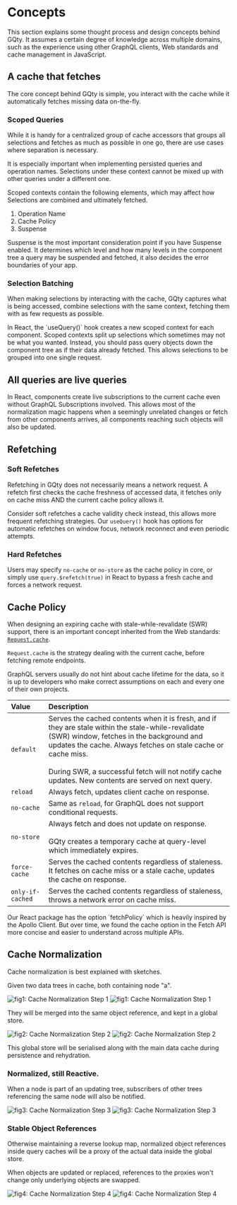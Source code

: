 
# Concepts

<Alert className="mt-3" title="Intended Level: Intermediate">
  This section explains some thought process and design concepts behind GQty. It
  assumes a certain degree of knowledge across multiple domains, such as the
  experience using other GraphQL clients, Web standards and cache management in
  JavaScript.
</Alert>

## A cache that fetches

The core concept behind GQty is simple, you interact with the cache while it
automatically fetches missing data on-the-fly.

### Scoped Queries

While it is handy for a centralized group of cache accessors that groups all
selections and fetches as much as possible in one go, there are use cases where
separation is necessary.

It is especially important when implementing persisted queries and operation
names. Selections under these context cannot be mixed up with other queries
under a different one.

Scoped contexts contain the following elements, which may affect how Selections
are combined and ultimately fetched.

1. Operation Name
1. Cache Policy
1. Suspense

Suspense is the most important consideration point if you have Suspense enabled.
It determines which level and how many levels in the component tree a query may
be suspended and fetched, it also decides the error boundaries of your app.

### Selection Batching

When making selections by interacting with the cache, GQty captures what is
being accessed, combine selections with the same context, fetching them with
as few requests as possible.

<Alert className="mt-5" title="Pass query objects as props">
  In React, the `useQuery()` hook creates a new scoped context for each
  component. Scoped contexts split up selections which sometimes may not be what
  you wanted. Instead, you should pass query objects down the component tree as
  if their data already fetched. This allows selections to be grouped into one
  single request.
</Alert>

## All queries are live queries

In React, components create live subscriptions to the current cache even without
GraphQL Subscriptions involved. This allows most of the normalization magic
happens when a seemingly unrelated changes or fetch from other components
arrives, all components reaching such objects will also be updated.

## Refetching

### Soft Refetches

Refetching in GQty does not necessarily means a network request. A refetch first
checks the cache freshness of accessed data, it fetches only on cache miss
AND the current cache policy allows it.

Consider soft refetches a cache validity check instead, this allows more
frequent refetching strategies. Our `useQuery()` hook has options for automatic
refetches on window focus, network reconnect and even periodic attempts.

### Hard Refetches

Users may specify `no-cache` or `no-store` as the cache policy in core, or
simply use `query.$refetch(true)` in React to bypass a fresh cache and forces
a network request.

## Cache Policy

When designing an expiring cache with stale-while-revalidate (SWR) support,
there is an important concept inherited from the Web standards:
[`Request.cache`](https://developer.mozilla.org/en-US/docs/Web/API/Request/cache).

`Request.cache` is the strategy dealing with the current cache, before fetching
remote endpoints.

GraphQL servers usually do not hint about cache lifetime for the data, so it is
up to developers who make correct assumptions on each and every one of their own
projects.

| Value                         | Description                                                                                                                                                                                                                                                                                                                        |
| :---------------------------- | :--------------------------------------------------------------------------------------------------------------------------------------------------------------------------------------------------------------------------------------------------------------------------------------------------------------------------------- |
| `default`                     | Serves the cached contents when it is fresh, and if they are stale within the stale-while-revalidate (SWR) window, fetches in the background and updates the cache. Always fetches on stale cache or cache miss. <br /><br /> During SWR, a successful fetch will not notify cache updates. New contents are served on next query. |
| `reload`                      | Always fetch, updates client cache on response.                                                                                                                                                                                                                                                                                    |
| `no-cache`                    | Same as `reload`, for GraphQL does not support conditional requests.                                                                                                                                                                                                                                                               |
| `no-store`                    | Always fetch and does not update on response. <br /><br /> GQty creates a temporary cache at query-level which immediately expires.                                                                                                                                                                                                |
| <nobr>`force-cache`</nobr>    | Serves the cached contents regardless of staleness. It fetches on cache miss or a stale cache, updates the cache on response.                                                                                                                                                                                                      |
| <nobr>`only-if-cached`</nobr> | Serves the cached contents regardless of staleness, throws a network error on cache miss.                                                                                                                                                                                                                                          |

<Alert title="Cache Policy is not Fetch Policy">
  Our React package has the option `fetchPolicy` which is heavily inspired by
  the Apollo Client. But over time, we found the cache option in the Fetch API
  more concise and easier to understand across multiple APIs.
</Alert>

## Cache Normalization

Cache normalization is best explained with sketches.

Given two data trees in cache, both containing node "a".

<Image
  className="dark:hidden"
  src={svgNormalization1}
  alt="fig1: Cache Normalization Step 1"
/>
<Image
  className="hidden dark:block"
  src={svgNormalization1Dark}
  alt="fig1: Cache Normalization Step 1"
/>

They will be merged into the same object reference, and kept in a global store.

<Image
  className="dark:hidden"
  src={svgNormalization2}
  alt="fig2: Cache Normalization Step 2"
/>
<Image
  className="hidden dark:block"
  src={svgNormalization2Dark}
  alt="fig2: Cache Normalization Step 2"
/>

This global store will be serialised along with the main data cache during
persistence and rehydration.

### Normalized, still Reactive.

When a node is part of an updating tree, subscribers of other trees referencing
the same node will also be notified.

<Image
  className="dark:hidden"
  src={svgNormalization3}
  alt="fig3: Cache Normalization Step 3"
/>
<Image
  className="hidden dark:block"
  src={svgNormalization3Dark}
  alt="fig3: Cache Normalization Step 3"
/>

### Stable Object References

Otherwise maintaining a reverse lookup map, normalized object references inside
query caches will be a proxy of the actual data inside the global store.

When objects are updated or replaced, references to the proxies won't change
only underlying objects are swapped.

<Image
  className="dark:hidden"
  src={svgNormalization4}
  alt="fig4: Cache Normalization Step 4"
/>
<Image
  className="hidden dark:block"
  src={svgNormalization4Dark}
  alt="fig4: Cache Normalization Step 4"
/>
